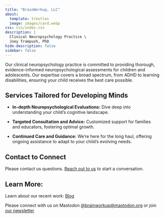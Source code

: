 ```yaml
---
title: "BrainWorkup, LLC"
about:
  template: trestles
  image: images/card.webp
css: css/index.css
description: | 
  Clinical Neuropsychology Practice \
  Joey Trampush, PhD
hide-description: false
sidebar: false
---
```


Our clinical neuropsychology practice is committed to providing thorough,
evidence-informed neuropsychological assessments for children and adolescents.
Our expertise covers a broad spectrum, from ADHD to learning disabilities,
ensuring your child receives the best care possible.

## Services Tailored for Developing Minds

- **In-depth Neuropsychological Evaluations:** Dive deep into understanding your child's cognitive landscape.

- **Targeted Consultation and Advice:** Customized support for families and educators, fostering optimal growth.

- **Continued Care and Guidance:** We're here for the long haul, offering ongoing assistance to adapt to your child's evolving needs.

## Contact to Connect

Please contact us questions. [Reach out to us](docs/contact/index.qmd) to start a conversation.

## Learn More:

Learn about our recent work: [Blog](docs/blog/index.qmd)

Please connect with us on Mastodon [\@brainworkup\@mastodon.org](https://mastodon.org/@brainworkup) or join [our newsletter](https://docs.google.com/forms/d/e/1FAIpQLSdgVXRp3V-w94GPWkR31RUfyBl37EphdQSlCOcnyeNlf8OLWw/viewform)


